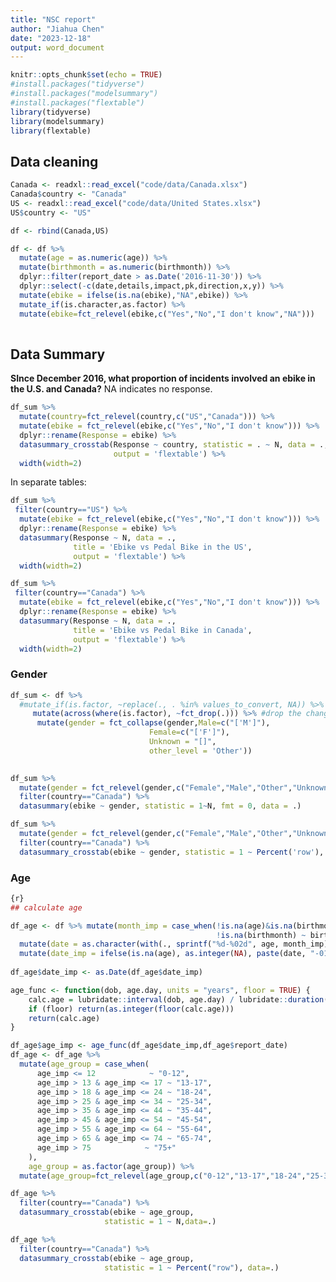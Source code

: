 ```yaml
---
title: "NSC report"
author: "Jiahua Chen"
date: "2023-12-18"
output: word_document
---
```


```r
knitr::opts_chunk$set(echo = TRUE)
#install.packages("tidyverse")
#install.packages("modelsummary")
#install.packages("flextable")
library(tidyverse)
library(modelsummary)
library(flextable)
```

## Data cleaning

```r
Canada <- readxl::read_excel("code/data/Canada.xlsx")
Canada$country <- "Canada"
US <- readxl::read_excel("code/data/United States.xlsx")
US$country <- "US"
```

```r
df <- rbind(Canada,US)

df <- df %>%
  mutate(age = as.numeric(age)) %>% 
  mutate(birthmonth = as.numeric(birthmonth)) %>% 
  dplyr::filter(report_date > as.Date('2016-11-30')) %>% 
  dplyr::select(-c(date,details,impact,pk,direction,x,y)) %>% 
  mutate(ebike = ifelse(is.na(ebike),"NA",ebike)) %>% 
  mutate_if(is.character,as.factor) %>% 
  mutate(ebike=fct_relevel(ebike,c("Yes","No","I don't know","NA"))) 
  

```

## Data Summary

**SInce December 2016, what proportion of incidents involved an ebike in the U.S. and Canada?** NA indicates no response.

```r
df_sum %>% 
  mutate(country=fct_relevel(country,c("US","Canada"))) %>% 
  mutate(ebike = fct_relevel(ebike,c("Yes","No","I don't know"))) %>% 
  dplyr::rename(Response = ebike) %>% 
  datasummary_crosstab(Response ~ country, statistic = . ~ N, data = .,
                       output = 'flextable') %>% 
  width(width=2)
```

In separate tables:

```r
df_sum %>% 
 filter(country=="US") %>% 
  mutate(ebike = fct_relevel(ebike,c("Yes","No","I don't know"))) %>% 
  dplyr::rename(Response = ebike) %>% 
  datasummary(Response ~ N, data = .,
              title = 'Ebike vs Pedal Bike in the US',
              output = 'flextable') %>% 
  width(width=2) 

df_sum %>% 
 filter(country=="Canada") %>% 
  mutate(ebike = fct_relevel(ebike,c("Yes","No","I don't know"))) %>% 
  dplyr::rename(Response = ebike) %>% 
  datasummary(Response ~ N, data = .,
              title = 'Ebike vs Pedal Bike in Canada',
              output = 'flextable') %>% 
  width(width=2)
```

### Gender

```r
df_sum <- df %>% 
  #mutate_if(is.factor, ~replace(., . %in% values_to_convert, NA)) %>% 
     mutate(across(where(is.factor), ~fct_drop(.))) %>% #drop the changed factors
      mutate(gender = fct_collapse(gender,Male=c("['M']"),
                               Female=c("['F']"),
                               Unknown = "[]",
                               other_level = 'Other')) 
      


```

```r
df_sum %>% 
  mutate(gender = fct_relevel(gender,c("Female","Male","Other","Unknown"))) %>% 
  filter(country=="Canada") %>% 
  datasummary(ebike ~ gender, statistic = 1~N, fmt = 0, data = .) 

df_sum %>% 
  mutate(gender = fct_relevel(gender,c("Female","Male","Other","Unknown"))) %>% 
  filter(country=="Canada") %>% 
  datasummary_crosstab(ebike ~ gender, statistic = 1 ~ Percent('row'), fmt = 0, data = .) 
```

### Age

```r
{r}
## calculate age

df_age <- df %>% mutate(month_imp = case_when(!is.na(age)&is.na(birthmonth) ~ 1,
                                              !is.na(birthmonth) ~ birthmonth)) %>%
  mutate(date = as.character(with(., sprintf("%d-%02d", age, month_imp)))) %>%
  mutate(date_imp = ifelse(is.na(age), as.integer(NA), paste(date, "-01", sep="")))
  
df_age$date_imp <- as.Date(df_age$date_imp)

age_func <- function(dob, age.day, units = "years", floor = TRUE) {
    calc.age = lubridate::interval(dob, age.day) / lubridate::duration(num = 1, units = units)
    if (floor) return(as.integer(floor(calc.age)))
    return(calc.age)
}

df_age$age_imp <- age_func(df_age$date_imp,df_age$report_date)
df_age <- df_age %>% 
  mutate(age_group = case_when(
      age_imp <= 12            ~ "0-12",
      age_imp > 13 & age_imp <= 17 ~ "13-17",
      age_imp > 18 & age_imp <= 24 ~ "18-24",
      age_imp > 25 & age_imp <= 34 ~ "25-34",
      age_imp > 35 & age_imp <= 44 ~ "35-44",
      age_imp > 45 & age_imp <= 54 ~ "45-54",
      age_imp > 55 & age_imp <= 64 ~ "55-64",
      age_imp > 65 & age_imp <= 74 ~ "65-74",
      age_imp > 75            ~ "75+"
    ),
    age_group = as.factor(age_group)) %>% 
  mutate(age_group=fct_relevel(age_group,c("0-12","13-17","18-24","25-34","35-44","45-54","55-64","65-74","75+")))
```

```r
df_age %>% 
  filter(country=="Canada") %>%
  datasummary_crosstab(ebike ~ age_group, 
                     statistic = 1 ~ N,data=.)

df_age %>% 
  filter(country=="Canada") %>% 
  datasummary_crosstab(ebike ~ age_group, 
                     statistic = 1 ~ Percent("row"), data=.)
  
```
